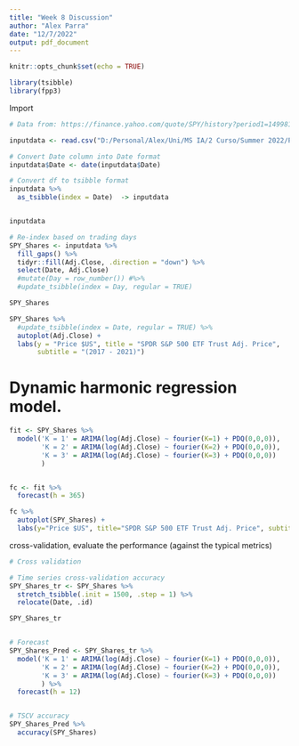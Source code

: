 ```yaml
---
title: "Week 8 Discussion"
author: "Alex Parra"
date: "12/7/2022"
output: pdf_document
---
```


```r
knitr::opts_chunk$set(echo = TRUE)
```




```r
library(tsibble)
library(fpp3)
```






Import 
```r
# Data from: https://finance.yahoo.com/quote/SPY/history?period1=1499817600&period2=1656288000&interval=1d&filter=history&frequency=1d&includeAdjustedClose=true

inputdata <- read.csv("D:/Personal/Alex/Uni/MS IA/2 Curso/Summer 2022/Predictive Models/Assignments/Week 8/SPY.csv")

# Convert Date column into Date format
inputdata$Date <- date(inputdata$Date)

# Convert df to tsibble format
inputdata %>%
  as_tsibble(index = Date)  -> inputdata 


inputdata
```


```r
# Re-index based on trading days
SPY_Shares <- inputdata %>%
  fill_gaps() %>%
  tidyr::fill(Adj.Close, .direction = "down") %>%
  select(Date, Adj.Close)
  #mutate(Day = row_number()) #%>%
  #update_tsibble(index = Day, regular = TRUE)

SPY_Shares
```


```r
SPY_Shares %>%
  #update_tsibble(index = Date, regular = TRUE) %>%
  autoplot(Adj.Close) +
  labs(y = "Price $US", title = "SPDR S&P 500 ETF Trust Adj. Price",
       subtitle = "(2017 - 2021)")
```




# Dynamic harmonic regression model.
```r

fit <- SPY_Shares %>%
  model('K = 1' = ARIMA(log(Adj.Close) ~ fourier(K=1) + PDQ(0,0,0)),
        'K = 2' = ARIMA(log(Adj.Close) ~ fourier(K=2) + PDQ(0,0,0)),
        'K = 3' = ARIMA(log(Adj.Close) ~ fourier(K=3) + PDQ(0,0,0))
        )


fc <- fit %>%
  forecast(h = 365)

fc %>%
  autoplot(SPY_Shares) +
  labs(y="Price $US", title="SPDR S&P 500 ETF Trust Adj. Price", subtitle = "ARIMA non-seasonal model (2017 - 2021)")

```



cross-validation, evaluate the performance (against the typical metrics) 
```r
# Cross validation

# Time series cross-validation accuracy
SPY_Shares_tr <- SPY_Shares %>%
  stretch_tsibble(.init = 1500, .step = 1) %>%
  relocate(Date, .id)

SPY_Shares_tr


# Forecast
SPY_Shares_Pred <- SPY_Shares_tr %>%
  model('K = 1' = ARIMA(log(Adj.Close) ~ fourier(K=1) + PDQ(0,0,0)),
        'K = 2' = ARIMA(log(Adj.Close) ~ fourier(K=2) + PDQ(0,0,0)),
        'K = 3' = ARIMA(log(Adj.Close) ~ fourier(K=3) + PDQ(0,0,0))
        ) %>%
  forecast(h = 12)


# TSCV accuracy
SPY_Shares_Pred %>%
  accuracy(SPY_Shares)
```
